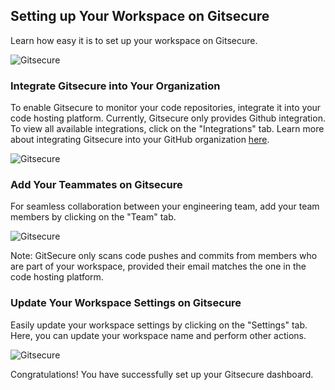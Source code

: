 
## Setting up Your Workspace on Gitsecure

Learn how easy it is to set up your workspace on Gitsecure.

![Gitsecure](/dashhome.png)

### Integrate Gitsecure into Your Organization

To enable Gitsecure to monitor your code repositories, integrate it into your code hosting platform. Currently, Gitsecure only provides Github integration. To view all available integrations, click on the "Integrations" tab. Learn more about integrating Gitsecure into your GitHub organization [here](/github).

![Gitsecure](/dashintgit.png)

### Add Your Teammates on Gitsecure

For seamless collaboration between your engineering team, add your team members by clicking on the "Team" tab.

![Gitsecure](/team.png)

Note: GitSecure only scans code pushes and commits from members who are part of your workspace, provided their email matches the one in the code hosting platform.

### Update Your Workspace Settings on Gitsecure

Easily update your workspace settings by clicking on the "Settings" tab. Here, you can update your workspace name and perform other actions.

![Gitsecure](/settings.png)

<Callout type="success" emoji="👍">
    Congratulations! You have successfully set up your Gitsecure dashboard.
</Callout>

